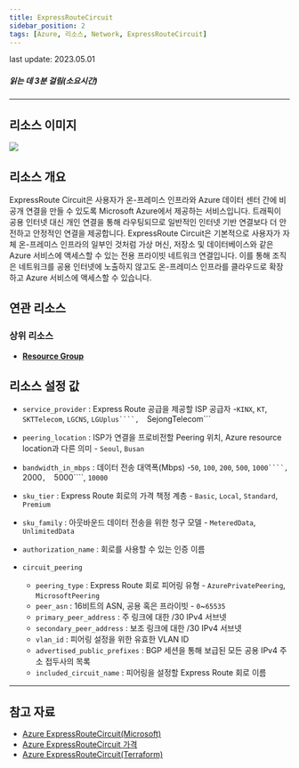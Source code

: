 ```yaml
---
title: ExpressRouteCircuit
sidebar_position: 2
tags: [Azure, 리소스, Network, ExpressRouteCircuit]
---
```



<span className="theme-doc-version-badge badge badge--secondary">
    last update: 2023.05.01
</span>

##### 읽는 데 3분 걸림(소요시간)

*****

## 리소스 이미지
<img src={icon} />

## 리소스 개요
ExpressRoute Circuit은 사용자가 온-프레미스 인프라와 Azure 데이터 센터 간에 비공개 연결을 만들 수 있도록 Microsoft Azure에서 제공하는 서비스입니다. 
트래픽이 공용 인터넷 대신 개인 연결을 통해 라우팅되므로 일반적인 인터넷 기반 연결보다 더 안전하고 안정적인 연결을 제공합니다.
ExpressRoute Circuit은 기본적으로 사용자가 자체 온-프레미스 인프라의 일부인 것처럼 가상 머신, 저장소 및 데이터베이스와 같은 Azure 서비스에 액세스할 수 있는 전용 프라이빗 네트워크 연결입니다. 
이를 통해 조직은 네트워크를 공용 인터넷에 노출하지 않고도 온-프레미스 인프라를 클라우드로 확장하고 Azure 서비스에 액세스할 수 있습니다.

## 연관 리소스
### 상위 리소스
- [**Resource Group**](https://docs.cstudio.app/docs/resource/azure/Base/ResourceGroup)



## 리소스 설정 값
- ```service_provider``` : Express Route 공급을 제공할 ISP 공급자 -```KINX```,  ```KT```,  ```SKTTelecom```,  ```LGCNS```,  ```LGUplus````,  ```SejongTelecom```

- ```peering_location``` : ISP가 연결을 프로비전할 Peering 위치, Azure resource location과 다른 의미  - ```Seoul```,  ```Busan```

- ```bandwidth_in_mbps``` : 데이터 전송 대역폭(Mbps) -```50```,  ```100```,  ```200```,  ```500```,  ```1000````,  ```2000```,  ```5000````,  ```10000```

- ```sku_tier``` : Express Route 회로의 가격 책정 계층 - ```Basic```,  ```Local```,  ```Standard```,  ```Premium```

- ```sku_family``` : 아웃바운드 데이터 전송을 위한 청구 모델 - ```MeteredData```,  ```UnlimitedData```

- ```authorization_name``` : 회로를 사용할 수 있는 인증 이름 

- ```circuit_peering``` 
    + ```peering_type``` : Express Route 회로 피어링 유형 - ```AzurePrivatePeering```,  ```MicrosoftPeering```
    + ```peer_asn``` : 16비트의 ASN, 공용 혹은 프라이빗 - ```0```~```65535```
    + ```primary_peer_address``` : 주 링크에 대한 /30 IPv4 서브넷 
    + ```secondary_peer_address``` : 보조 링크에 대한 /30 IPv4 서브넷
    + ```vlan_id``` : 피어링 설정을 위한 유효한 VLAN ID
    + ```advertised_public_prefixes``` : BGP 세션을 통해 보급된 모든 공용 IPv4 주소 접두사의 목록
    + ```included_circuit_name``` : 피어링을 설정할 Express Route 회로 이름





*****
## 참고 자료
- [Azure ExpressRouteCircuit(Microsoft)](https://learn.microsoft.com/ko-kr/azure/expressroute/expressroute-circuit-peerings#circuits)
- [Azure ExpressRouteCircuit 가격](https://azure.microsoft.com/en-us/pricing/details/expressroute/) 
- [Azure ExpressRouteCircuit(Terraform)](https://registry.terraform.io/providers/hashicorp/azurerm/latest/docs/resources/express_route_circuit)

